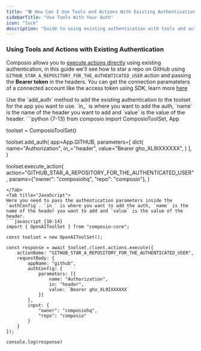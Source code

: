 ```yaml
---
title: "🛠️ How Can I Use Tools and Actions With Existing Authentication?"
sidebarTitle: "Use Tools With Your Auth"
icon: "lock"
description: "Guide to using existing authentication with tools and actions"
---
```


### Using Tools and Actions with Existing Authentication

Composio allows you to [execute actions directly](action-guide-without-agents) using existing authentication, in this guide we'll see how to star a repo on GitHub using `GITHUB_STAR_A_REPOSITORY_FOR_THE_AUTHENTICATED_USER` action and passing the **Bearer token** in the headers. You can get the connection paramateters of a connected account like the access token using SDK, learn more [here](../..//Auth/using-connections#fetch-the-connection-parameters)

<Tabs>
<Tab title="Python">
Use the `add_auth` method to add the existing authentication to the toolset for the app you want to use. `in_` is where you want to add the auth, `name` is the name of the header you want to add and `value` is the value of the header.
```python {7-13}
from composio import ComposioToolSet, App

toolset = ComposioToolSet()

toolset.add_auth(
    app=App.GITHUB,
    parameters=[
        dict(
            name="Authorization",
            in_="header",
            value="Bearer gho_XL9IXXXXXX",
        )
    ],
)

toolset.execute_action(
    action="GITHUB_STAR_A_REPOSITORY_FOR_THE_AUTHENTICATED_USER",
    params={"owner": "composiohq", "repo": "composio"},
)
```
</Tab>
<Tab title="JavaScript">
Here you need to pass the authentication parameters inside the `authConfig`. `in_` is where you want to add the auth, `name` is the name of the header you want to add and `value` is the value of the header.
```javascript {10-14}
import { OpenAIToolSet } from "composio-core";

const toolset = new OpenAIToolSet();

const response = await toolset.client.actions.execute({
    actionName: "GITHUB_STAR_A_REPOSITORY_FOR_THE_AUTHENTICATED_USER",
    requestBody: {
        appName: "github",
        authConfig: {
            parameters: [{
                name: "Authorization",
                in: "header",
                value: `Bearer gho_XL9IXXXXXX`
            }]
        },
        input: {
            "owner": "composiohq",
            "repo": "composio"
        }
    }
});

console.log(response)
```
</Tab>
</Tabs>
